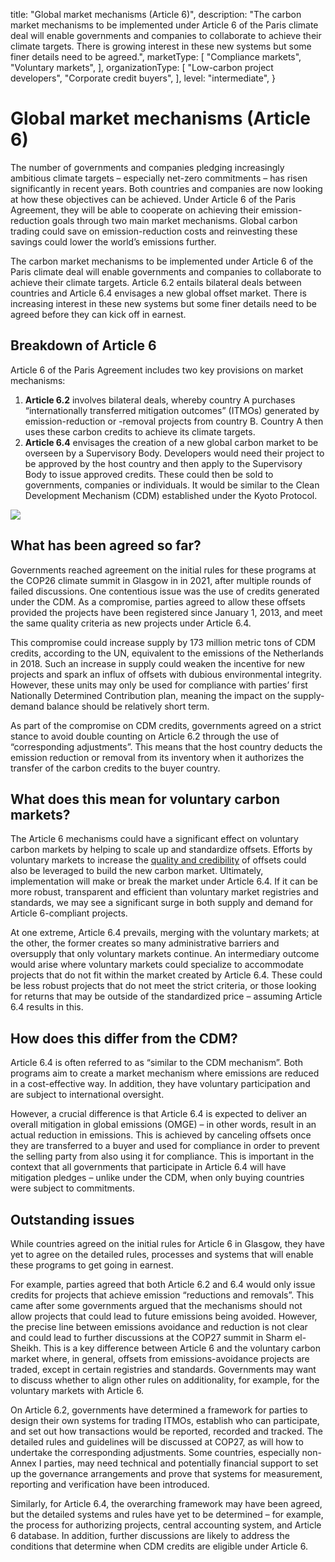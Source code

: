   title: "Global market mechanisms (Article 6)",
  description: "The carbon market mechanisms to be implemented under Article 6 of the Paris climate deal will enable governments and companies to collaborate to achieve their climate targets. There is growing interest in these new systems but some finer details need to be agreed.",
  marketType: [
    "Compliance markets",
    "Voluntary markets",
  ],
  organizationType: [
    "Low-carbon project developers",
    "Corporate credit buyers",
  ],
  level: "intermediate",
}

# Global market mechanisms (Article 6)

The number of governments and companies pledging increasingly ambitious climate targets – especially net-zero commitments – has risen significantly in recent years. Both countries and companies are now looking at how these objectives can be achieved. Under Article 6 of the Paris Agreement, they will be able to cooperate on achieving their emission-reduction goals through two main market mechanisms. Global carbon trading could save on emission-reduction costs and reinvesting these savings could lower the world’s emissions further.

<KeyMessage>
The carbon market mechanisms to be implemented under Article 6 of the Paris climate deal will enable governments and companies to collaborate to achieve their climate targets. Article 6.2 entails bilateral deals between countries and Article 6.4 envisages a new global offset market. There is increasing interest in these new systems but some finer details need to be agreed before they can kick off in earnest.
</KeyMessage>

## Breakdown of Article 6
Article 6 of the Paris Agreement includes two key provisions on market mechanisms:

1. **Article 6.2** involves bilateral deals, whereby country A purchases “internationally transferred mitigation outcomes” (ITMOs) generated by emission-reduction or -removal projects from country B. Country A then uses these carbon credits to achieve its climate targets. 
2. **Article 6.4** envisages the creation of a new global carbon market to be overseen by a Supervisory Body. Developers would need their project to be approved by the host country and then apply to the Supervisory Body to issue approved credits. These could then be sold to governments, companies or individuals. It would be similar to the Clean Development Mechanism (CDM) established under the Kyoto Protocol.

<Image src="article-6.png" ratio={0} />

## What has been agreed so far?
Governments reached agreement on the initial rules for these programs at the COP26 climate summit in Glasgow in in 2021, after multiple rounds of failed discussions. One contentious issue was the use of credits generated under the CDM. As a compromise, parties agreed to allow these offsets provided the projects have been registered since January 1, 2013, and meet the same quality criteria as new projects under Article 6.4. 

This compromise could increase supply by 173 million metric tons of CDM credits, according to the UN, equivalent to the emissions of the Netherlands in 2018. Such an increase in supply could weaken the incentive for new projects and spark an influx of offsets with dubious environmental integrity. However, these units may only be used for compliance with parties’ first Nationally Determined Contribution plan, meaning the impact on the supply-demand balance should be relatively short term. 

As part of the compromise on CDM credits, governments agreed on a strict stance to avoid double counting on Article 6.2 through the use of “corresponding adjustments”. This means that the host country deducts the emission reduction or removal from its inventory when it authorizes the transfer of the carbon credits to the buyer country. 

## What does this mean for voluntary carbon markets?
The Article 6 mechanisms could have a significant effect on voluntary carbon markets by helping to scale up and standardize offsets. Efforts by voluntary markets to increase the [quality and credibility](/factsheets/offset-quality) of offsets could also be leveraged to build the new carbon market. Ultimately, implementation will make or break the market under Article 6.4. If it can be more robust, transparent and efficient than voluntary market registries and standards, we may see a significant surge in both supply and demand for Article 6-compliant projects. 

At one extreme, Article 6.4 prevails, merging with the voluntary markets; at the other, the former creates so many administrative barriers and oversupply that only voluntary markets continue. An intermediary outcome would arise where voluntary markets could specialize to accommodate projects that do not fit within the market created by Article 6.4. These could be less robust projects that do not meet the strict criteria, or those looking for returns that may be outside of the standardized price – assuming Article 6.4 results in this. 

## How does this differ from the CDM?
Article 6.4 is often referred to as “similar to the CDM mechanism”. Both programs aim to create a market mechanism where emissions are reduced in a cost-effective way. In addition, they have voluntary participation and are subject to international oversight. 

However, a crucial difference is that Article 6.4 is expected to deliver an overall mitigation in global emissions (OMGE) – in other words, result in an actual reduction in emissions. This is achieved by canceling offsets once they are transferred to a buyer and used for compliance in order to prevent the selling party from also using it for compliance. This is important in the context that all governments that participate in Article 6.4 will have mitigation pledges – unlike under the CDM, when only buying countries were subject to commitments. 

## Outstanding issues
While countries agreed on the initial rules for Article 6 in Glasgow, they have yet to agree on the detailed rules, processes and systems that will enable these programs to get going in earnest. 

For example, parties agreed that both Article 6.2 and 6.4 would only issue credits for projects that achieve emission “reductions and removals”. This came after some governments argued that the mechanisms should not allow projects that could lead to future emissions being avoided. However, the precise line between emissions avoidance and reduction is not clear and could lead to further discussions at the COP27 summit in Sharm el-Sheikh. This is a key difference between Article 6 and the voluntary carbon market where, in general, offsets from emissions-avoidance projects are traded, except in certain registries and standards. Governments may want to discuss whether to align other rules on additionality, for example, for the voluntary markets with Article 6. 

On Article 6.2, governments have determined a framework for parties to design their own systems for trading ITMOs, establish who can participate, and set out how transactions would be reported, recorded and tracked. The detailed rules and guidelines will be discussed at COP27, as will how to undertake the corresponding adjustments. Some countries, especially non-Annex I parties, may need technical and potentially financial support to set up the governance arrangements and prove that systems for measurement, reporting and verification have been introduced. 

Similarly, for Article 6.4, the overarching framework may have been agreed, but the detailed systems and rules have yet to be determined – for example, the process for authorizing projects, central accounting system, and Article 6 database. In addition, further discussions are likely to address the conditions that determine when CDM credits are eligible under Article 6. 
